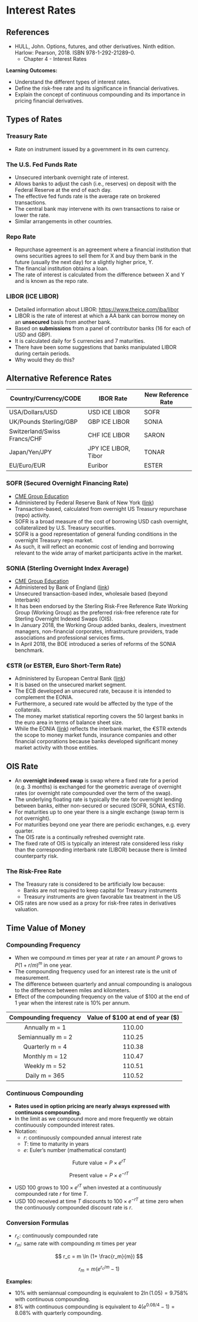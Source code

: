 # Interest Rates

::: {.callout-note}
# References

- HULL, John. Options, futures, and other derivatives. Ninth edition. Harlow: Pearson, 2018. ISBN 978-1-292-21289-0.
  - Chapter 4 - Interest Rates
:::

**Learning Outcomes:**

- Understand the different types of interest rates.
- Define the risk-free rate and its significance in financial derivatives.
- Explain the concept of continuous compounding and its importance in pricing financial
derivatives.

## Types of Rates

### Treasury Rate

- Rate on instrument issued by a government in its own currency.

### The U.S. Fed Funds Rate

- Unsecured interbank overnight rate of interest.
- Allows banks to adjust the cash (i.e., reserves) on deposit with the Federal Reserve
at the end of each day.
- The effective fed funds rate is the average rate on brokered transactions.
- The central bank may intervene with its own transactions to raise or lower the rate.
- Similar arrangements in other countries.

### Repo Rate

- Repurchase agreement is an agreement where a financial institution that owns
securities agrees to sell them for X and buy them bank in the future (usually the next
day) for a slightly higher price, Y.
- The financial institution obtains a loan.
- The rate of interest is calculated from the difference between X and Y and is known as
the repo rate.

### LIBOR (ICE LIBOR)

- Detailed information about LIBOR: <https://www.theice.com/iba/libor>
- LIBOR is the rate of interest at which a AA bank can borrow money on an
**unsecured** basis from another bank.
- Based on **submissions** from a panel of contributor banks (16 for each of USD and
GBP).
- It is calculated daily for 5 currencies and 7 maturities.
- There have been some suggestions that banks manipulated LIBOR during certain periods. 
- Why would they do this?

## Alternative Reference Rates

| Country/Currency/CODE        | IBOR Rate            | New Reference Rate |
| ---------------------------- | -------------------- | ------------------ |
| USA/Dollars/USD              | USD ICE LIBOR        | SOFR               |
| UK/Pounds Sterling/GBP       | GBP ICE LIBOR        | SONIA              |
| Switzerland/Swiss Francs/CHF | CHF ICE LIBOR        | SARON              |
| Japan/Yen/JPY                | JPY ICE LIBOR, Tibor | TONAR              |
| EU/Euro/EUR                  | Euribor              | ESTER              |

### SOFR (Secured Overnight Financing Rate)

- [CME Group Education](https://www.cmegroup.com/education/courses/introduction-to-sofr/what-is-sofr.html)
- Administered by Federal Reserve Bank of New York
([link](https://apps.newyorkfed.org/markets/autorates/SOFR))
- Transaction-based, calculated from overnight US Treasury repurchase (repo) activity.
- SOFR is a broad measure of the cost of borrowing USD cash overnight, collateralized by
U.S. Treasury securities.
- SOFR is a good representation of general funding conditions in the overnight Treasury
repo market.
- As such, it will reflect an economic cost of lending and borrowing relevant to the
wide array of market participants active in the market.

### SONIA (Sterling Overnight Index Average)

- [CME Group Education](https://www.cmegroup.com/education/courses/introduction-to-sonia/what-is-sonia.html)
- Administered by Bank of England ([link](https://www.bankofengland.co.uk/markets/sonia-benchmark))
- Unsecured transaction-based index, wholesale based (beyond Interbank)
- It has been endorsed by the Sterling Risk-Free Reference Rate Working Group (Working
Group) as the preferred risk-free reference rate for Sterling Overnight Indexed Swaps
(OIS).
- In January 2018, the Working Group added banks, dealers, investment managers,
non-financial corporates, infrastructure providers, trade associations and professional
services firms.
- In April 2018, the BOE introduced a series of reforms of the SONIA benchmark.

### €STR (or ESTER, Euro Short-Term Rate)

- Administered by European Central Bank
([link](https://www.ecb.europa.eu/stats/financial_markets_and_interest_rates/euro_short-term_rate/html/index.en.html))
- It is based on the unsecured market segment.
- The ECB developed an unsecured rate, because it is intended to complement the EONIA.
- Furthermore, a secured rate would be affected by the type of the collaterals.
- The money market statistical reporting covers the 50 largest banks in the euro area in
terms of balance sheet size.
- While the EONIA ([link](https://www.euribor-rates.eu/en/)) reflects the interbank
market, the €STR extends the scope to money market funds, insurance companies and other
financial corporations because banks developed significant money market activity with
those entities.

## OIS Rate

- An **overnight indexed swap** is swap where a fixed rate for a period (e.g. 3 months)
is exchanged for the geometric average of overnight rates (or overnight rate compounded
over the term of the swap).
- The underlying floating rate is typically the rate for overnight lending between
banks, either non-secured or secured (SOFR, SONIA, €STR).
- For maturities up to one year there is a single exchange (swap term is not overnight).
- For maturities beyond one year there are periodic exchanges, e.g. every quarter.
- The OIS rate is a continually refreshed overnight rate.
- The fixed rate of OIS is typically an interest rate considered less risky than the
corresponding interbank rate (LIBOR) because there is limited counterparty risk.

### The Risk-Free Rate

- The Treasury rate is considered to be artificially low because:
  - Banks are not required to keep capital for Treasury instruments
  - Treasury instruments are given favorable tax treatment in the US
- OIS rates are now used as a proxy for risk-free rates in derivatives valuation.

## Time Value of Money

### Compounding Frequency

- When we compound $m$ times per year at rate $r$ an amount $P$ grows to $P(1+r/m)^m$ in
one year.
- The compounding frequency used for an interest rate is the unit of measurement.
- The difference between quarterly and annual compounding is analogous to the difference
between miles and kilometers.
- Effect of the compounding frequency on the value of \$100 at the end of 1 year when
the interest rate is 10% per annum.

| Compounding frequency | Value of \$100 at end of year (\$) |
| :-------------------: | :--------------------------------: |
| Annually m = 1        | 110.00                             |
| Semiannually m = 2    | 110.25                             |
| Quarterly m = 4       | 110.38                             |
| Monthly m = 12        | 110.47                             |
| Weekly m = 52         | 110.51                             |
| Daily m = 365         | 110.52                             |

### Continuous Compounding

- **Rates used in option pricing are nearly always expressed with continuous
compounding.**
- In the limit as we compound more and more frequently we obtain continuously compounded
interest rates.
- Notation:
    - $r$: continuously compounded annual interest rate
    - $T$: time to maturity in years
    - $e$: Euler's number (mathematical constant)

$$ \text{Future value} = P \times e^{rT} $$

$$ \text{Present value} = P \times e^{-rT} $$

- USD 100 grows to $100 \times e^{rT}$ when invested at a continuously compounded rate
$r$ for time $T$.
- USD 100 received at time $T$ discounts to $100 \times e^{-rT}$ at time zero when the
continuously compounded discount rate is $r$.

### Conversion Formulas

- $r_c$: continuously compounded rate
- $r_m$: same rate with compounding $m$ times per year

$$ r_c = m \ln (1+ \frac{r_m}{m}) $$

$$ r_m = m(e^{r_c/m} - 1) $$

**Examples:**

- 10% with semiannual compounding is equivalent to $2 \ln (1.05) = 9.758\%$ with
continuous compounding.
- 8% with continuous compounding is equivalent to $4(e^{0.08/4} - 1) = 8.08\%$ with
quarterly compounding.